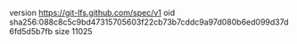 version https://git-lfs.github.com/spec/v1
oid sha256:088c8c5c9bd47315705603f22cb73b7cddc9a97d080b6ed099d37d6fd5d5b7fb
size 11025

